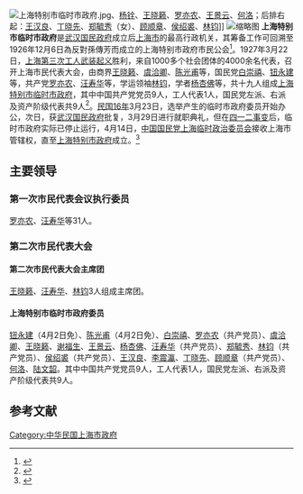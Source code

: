 [[File:上海特别市临时市政府.jpg|thumb]]、[[杨铨|杨铨]]、[[王晓籁|王晓籁]]、[[罗亦农|罗亦农]]、[[王景云|王景云]]、[[何洛_(中共烈士)|何洛]]；后排右起：[[王汉良|王汉良]]、[[丁晓先|丁晓先]]、[[郑毓秀|郑毓秀]]（女）、[[顾顺章|顾顺章]]、[[侯绍裘|侯绍裘]]、[[林钧|林钧]]]]
[[File:Former_Municipal_Building_of_the_Provisional_Municipal_Government_of_Shanghai_Municipality.jpg|缩略图]]
'''上海特别市临时市政府'''是[[武汉国民政府|武汉国民政府]]成立后[[上海市|上海市]]的最高行政机关，其筹备工作可回溯至1926年12月6日為反對孫傳芳而成立的上海特别市政府市民公会<ref>{{cite news |title=民国档案 |url=https://books.google.com/books?id=cPhHAAAAMAAJ&q=%E2%80%9C%E4%B8%8A%E6%B5%B7%E8%87%AA%E6%B2%BB%E8%BF%90%E5%8A%A8%E2%80%9D&dq=%E2%80%9C%E4%B8%8A%E6%B5%B7%E8%87%AA%E6%B2%BB%E8%BF%90%E5%8A%A8%E2%80%9D&hl=zh-CN&sa=X&ved=2ahUKEwiUiMLJvaTuAhWjyIsBHeh_D9EQ6AEwAnoECAEQAg}}</ref>。1927年3月22日，[[上海第三次工人武装起义|上海第三次工人武装起义]]胜利，来自1000多个社会团体的4000余名代表，召开上海市民代表大会，由商界[[王晓籁|王晓籁]]、[[虞洽卿|虞洽卿]]、[[陈光甫|陈光甫]]等，国民党[[白崇禧|白崇禧]]、[[钮永建|钮永建]]等，共产党[[罗亦农|罗亦农]]、[[汪寿华|汪寿华]]等，学运领袖[[林钧|林钧]]，学者[[杨杏佛|杨杏佛]]等，共十九人组成[[上海特别市临时市政府|上海特别市临时市政府]]，其中中国共产党党员9人，工人代表1人，国民党左派、右派及资产阶级代表共9人<ref name="李天鋼">{{Cite web |url=http://www.cuhk.edu.hk/ics/21c/issue/articles/023_94069.pdf |title=1927：上海市民自治運動的終結 - 李天剛 |accessdate=2015-02-18 |archive-date=2015-02-18 |archive-url=https://web.archive.org/web/20150218082427/http://www.cuhk.edu.hk/ics/21c/issue/articles/023_94069.pdf |dead-url=no }}</ref>。[[民国16年|民国16年]]3月23日，选举产生的临时市政府委员开始办公，次日，获[[武汉国民政府|武汉国民政府]]批复，3月29日进行就职典礼，但在[[四一二事变|四一二事变]]后，临时市政府实际已停止运行，4月14日，[[中国国民党上海临时政治委员会|中国国民党上海临时政治委员会]]接收上海市管辖权，直至[[中华民国上海特别市政府|上海特别市政府]]成立。<ref>{{Cite web |url=http://www.shtong.gov.cn/newsite/node2/node2247/node4565/node79149/node79155/userobject1ai103362.html |title=上海市建市前政府机构 |accessdate=2019-04-15 |archive-date=2011-08-05 |archive-url=https://web.archive.org/web/20110805003740/http://www.shtong.gov.cn/newsite/node2/node2247/node4565/node79149/node79155/userobject1ai103362.html |dead-url=no }}</ref>

== 主要领导 ==

=== 第一次市民代表会议执行委员 ===
[[罗亦农|罗亦农]]、[[汪寿华|汪寿华]]等31人。

=== 第二次市民代表大会 ===

==== 第二次市民代表大会主席团 ====
[[王晓籁|王晓籁]]、[[汪寿华|汪寿华]]、[[林钧|林钧]]3人组成主席团。

==== 上海特别市临时市政府委员 ====
[[钮永建|钮永建]]（4月2日免）、[[陈光甫|陈光甫]]（4月2日免）、[[白崇禧|白崇禧]]、[[罗亦农|罗亦农]]（共产党员）、[[虞洽卿|虞洽卿]]、[[王晓籁|王晓籁]]、[[谢福生|谢福生]]、[[王景云|王景云]]、[[杨杏佛|杨杏佛]]、[[汪寿华|汪寿华]]（共产党员）、[[郑毓秀|郑毓秀]]、[[林钧|林钧]]（共产党员）、[[侯绍裘|侯绍裘]]（共产党员）、[[王汉良|王汉良]]、[[李震瀛|李震瀛]]、[[丁晓先|丁晓先]]、[[顾顺章|顾顺章]]（共产党员）、[[何洛_(中共烈士)|何洛]]、[[陆文韶|陆文韶]]。其中中国共产党党员9人，工人代表1人，国民党左派、右派及资产阶级代表共9人。

==参考文献==
<references />

{{Serial|先前機關|[[淞沪商埠督办公署|淞沪商埠督办公署]]|[[上海|上海]][[最高行政机关|最高行政机关]]<br />民国16年|後繼機關|[[中华民国上海特别市政府|上海特别市政府]]}}
{{上海市行政首長}}

[[Category:中华民国上海市政府|Category:中华民国上海市政府]]